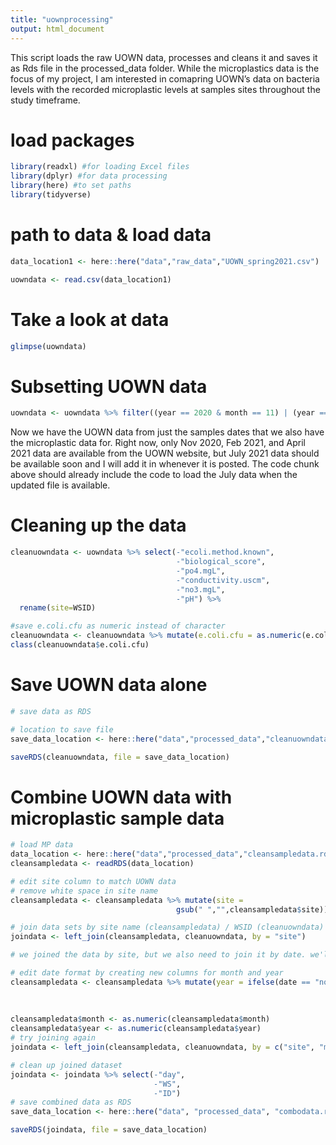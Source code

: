 ```yaml
---
title: "uownprocessing"
output: html_document
---
```

This script loads the raw UOWN data, processes and cleans it 
and saves it as Rds file in the processed_data folder. While the microplastics data is the focus of my project, I am interested in comapring UOWN's data on bacteria levels with the recorded microplastic levels at samples sites throughout the study timeframe. 

# load packages
```r
library(readxl) #for loading Excel files
library(dplyr) #for data processing
library(here) #to set paths
library(tidyverse)
```

# path to data & load data
```r
data_location1 <- here::here("data","raw_data","UOWN_spring2021.csv")

uowndata <- read.csv(data_location1)
```

# Take a look at data
```r
glimpse(uowndata)
```

# Subsetting UOWN data
```r
uowndata <- uowndata %>% filter((year == 2020 & month == 11) | (year == 2021 & quarter == 1) | (year == 2021 & quarter == 2 )| (year == 2021 & quarter == 3))
```

Now we have the UOWN data from just the samples dates that we also have the microplastic data for. Right now, only Nov 2020, Feb 2021, and April 2021 data are available from the UOWN website, but July 2021 data should be available soon and I will add it in whenever it is posted. The code chunk above should already include the code to load the July data when the updated file is available. 

# Cleaning up the data
```r
cleanuowndata <- uowndata %>% select(-"ecoli.method.known", 
                                     -"biological_score",
                                     -"po4.mgL", 
                                     -"conductivity.uscm",
                                     -"no3.mgL",
                                     -"pH") %>%
  rename(site=WSID)

#save e.coli.cfu as numeric instead of character
cleanuowndata <- cleanuowndata %>% mutate(e.coli.cfu = as.numeric(e.coli.cfu))
class(cleanuowndata$e.coli.cfu)
```

# Save UOWN data alone
```r
# save data as RDS

# location to save file
save_data_location <- here::here("data","processed_data","cleanuowndata.rds") 

saveRDS(cleanuowndata, file = save_data_location)
```

# Combine UOWN data with microplastic sample data
```r
# load MP data
data_location <- here::here("data","processed_data","cleansampledata.rds")
cleansampledata <- readRDS(data_location)

# edit site column to match UOWN data
# remove white space in site name 
cleansampledata <- cleansampledata %>% mutate(site = 
                                     gsub(" ","",cleansampledata$site))

# join data sets by site name (cleansampledata) / WSID (cleanuowndata)
joindata <- left_join(cleansampledata, cleanuowndata, by = "site")

# we joined the data by site, but we also need to join it by date. we'll have to clean up some of the columns in order to do that

# edit date format by creating new columns for month and year
cleansampledata <- cleansampledata %>% mutate(year = ifelse(date == "nov_20", "2020", "2021")) %>% mutate(month = ifelse(date == "nov_20", "11", 
                                                                                                              ifelse(date == "feb_21", "2", 
                                                                                                                     ifelse(date == "apr_21", "4", 
                                                                                                                            ifelse(date == "july_21", "7", "no")))))
cleansampledata$month <- as.numeric(cleansampledata$month)
cleansampledata$year <- as.numeric(cleansampledata$year)
# try joining again
joindata <- left_join(cleansampledata, cleanuowndata, by = c("site", "month", "year"))

# clean up joined dataset
joindata <- joindata %>% select(-"day",
                                -"WS", 
                                -"ID")
# save combined data as RDS
save_data_location <- here::here("data", "processed_data", "combodata.rds")

saveRDS(joindata, file = save_data_location)

```

